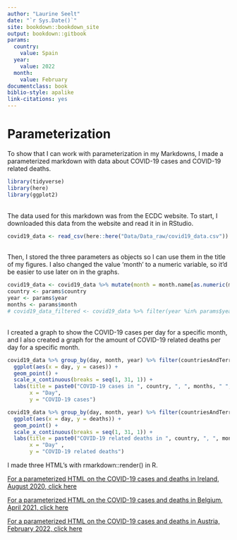 ```yaml
---
author: "Laurine Seelt"
date: "`r Sys.Date()`"
site: bookdown::bookdown_site
output: bookdown::gitbook
params:
  country: 
    value: Spain
  year:
    value: 2022
  month: 
    value: February
documentclass: book
biblio-style: apalike
link-citations: yes
---
```


# Parameterization

To show that I can work with parameterization in my Markdowns, I made a parameterized markdown with data about COVID-19 cases and COVID-19 related deaths.
```r
library(tidyverse)
library(here)
library(ggplot2)
```
<br>
The data used for this markdown was from the ECDC website. To start, I downloaded this data from the website and read it in in RStudio.
<br>
```r
covid19_data <- read_csv(here::here("Data/Data_raw/covid19_data.csv"))
```
<br>
Then, I stored the three parameters as objects so I can use them in the title of my figures. I also changed the value 'month' to a numeric variable, so it'd be easier to use later on in the graphs.
<br>
```r
covid19_data <- covid19_data %>% mutate(month = month.name[as.numeric(month)])
country <- params$country
year <- params$year
months <- params$month
# covid19_data_filtered <- covid19_data %>% filter(year %in% params$year, month %in% params$month, countriesAndTerritories %in% params$country)
```
<br>
I created a graph to show the COVID-19 cases per day for a specific month, and I also created a graph for the amount of COVID-19 related deaths per day for a specific month.
<br>
```r
covid19_data %>% group_by(day, month, year) %>% filter(countriesAndTerritories == params$country & year == params$year & month == params$month) %>%
  ggplot(aes(x = day, y = cases)) +
  geom_point() +
  scale_x_continuous(breaks = seq(1, 31, 1)) +
  labs(title = paste0("COVID-19 cases in ", country, ", ", months, " ", year),
       x = "Day",
       y = "COVID-19 cases")
```

```r
covid19_data %>% group_by(day, month, year) %>% filter(countriesAndTerritories == params$country & year == params$year & month == params$month) %>%
  ggplot(aes(x = day, y = deaths)) +
  geom_point() +
  scale_x_continuous(breaks = seq(1, 31, 1)) +
  labs(title = paste0("COVID-19 related deaths in ", country, ", ", months, " ", year),
       x = "Day" ,
       y = "COVID-19 related deaths")
```

I made three HTML's with rmarkdown::render() in R.

<div>
<a href='irelandparams.html#irelandparams'>For a parameterized HTML on the COVID-19 cases and deaths in Ireland, August 2020, click here<a/>

<a href='belgiumparams.html#belgiumparams'>For a parameterized HTML on the COVID-19 cases and deaths in Belgium, April 2021, click here<a/>

<a href='austriaparams.html#austriaparams'>For a parameterized HTML on the COVID-19 cases and deaths in Austria, February 2022, click here<a/>

</div>